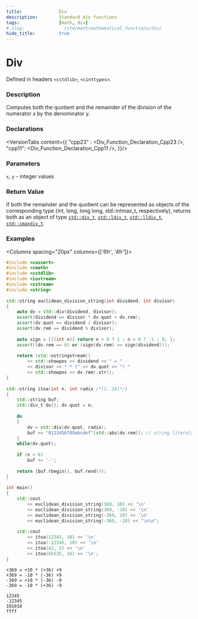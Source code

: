 ```yaml
---
title:              Div
description:        Standard div functions
tags:               [math, div]
# slug:               /std/math/mathematical_functions/div/
hide_title:         true
---
```




# Div

Defined in headers `<cstdlib>`, `<cinttypes>`.

### Description

Computes both the quotient and the remainder of the division of the numerator x by the denominator y.

### Declarations 
<VersionTabs content={{
    "cpp23" : <Div_Function_Declaration_Cpp23 />,
    "cpp11": <Div_Function_Declaration_Cpp11 />,
}}/>

### Parameters
`x`, `y`	-	integer values

### Return Value
If both the remainder and the quotient can be represented as objects of the corresponding type (int, long, long long, std::intmax_t, respectively), 
returns both as an object of type [`std::div_t`](/docs/std/math/mathematical_functions/div_t), 
[`std::ldiv_t`](/docs/std/math/mathematical_functions/ldiv_t), [`std::lldiv_t`](/docs/std/math/mathematical_functions/lldiv_t), 
[`std::imaxdiv_t`](/docs/std/math/mathematical_functions/imaxdiv_t).

### Examples

<Columns spacing="20px" columns={['6fr', '4fr']}>
<div>

```cpp
#include <cassert>
#include <cmath>
#include <cstdlib>
#include <iostream>
#include <sstream>
#include <string>
 
std::string euclidean_division_string(int dividend, int divisor)
{
    auto dv = std::div(dividend, divisor);
    assert(dividend == divisor * dv.quot + dv.rem);
    assert(dv.quot == dividend / divisor);
    assert(dv.rem == dividend % divisor);
 
    auto sign = [](int n){ return n > 0 ? 1 : n < 0 ? -1 : 0; };
    assert((dv.rem == 0) or (sign(dv.rem) == sign(dividend)));
 
    return (std::ostringstream() 
        << std::showpos << dividend << " = "
        << divisor << " * (" << dv.quot << ") "
        << std::showpos << dv.rem).str();
}
 
std::string itoa(int n, int radix /*[2..16]*/)
{
    std::string buf;
    std::div_t dv{}; dv.quot = n;
 
    do
    {
        dv = std::div(dv.quot, radix);
        buf += "0123456789abcdef"[std::abs(dv.rem)]; // string literals are arrays
    }
    while(dv.quot);
 
    if (n < 0)
        buf += '-';
 
    return {buf.rbegin(), buf.rend()};
}
 
int main()
{
    std::cout 
        << euclidean_division_string(369, 10) << '\n'
        << euclidean_division_string(369, -10) << '\n'
        << euclidean_division_string(-369, 10) << '\n'
        << euclidean_division_string(-369, -10) << "\n\n";
 
    std::cout 
        << itoa(12345, 10) << '\n'
        << itoa(-12345, 10) << '\n'
        << itoa(42, 2) << '\n'
        << itoa(65535, 16) << '\n';
}
```

</div><div>

```plaintext title="Result"
+369 = +10 * (+36) +9
+369 = -10 * (-36) +9
-369 = +10 * (-36) -9
-369 = -10 * (+36) -9
 
12345
-12345
101010
ffff
```

</div>
</Columns>